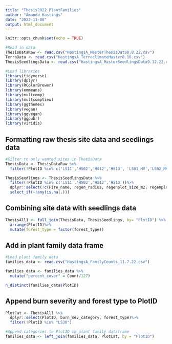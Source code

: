 ```yaml
---
title: "Thesis2022_PlantFamilies"
author: "Amanda Hastings"
date: "2022-11-08"
output: html_document
---
```


```r
knitr::opts_chunk$set(echo = TRUE)
```

```r
#Read in data 
ThesisDataRaw <- read.csv("HastingsA_MasterThesisData8.8.22.csv")
TerraData <- read.csv("HastingsA_TerraclimateMaster8.16.csv")
ThesisSeedlingsData <- read.csv("HastingsA_MasterSeedlingsData9.12.22.csv")

#Load libraries
library(tidyverse)
library(dplyr)
library(RColorBrewer)
library(emmeans)
library(multcomp)
library(multcompView)
library(ggthemes)
library(vegan)
library(ggvegan)
library(ggpubr)
library(viridis)
```

## Formatting raw thesis site data and seedlings data 

```r
#Filter to only wanted sites in ThesisData 
ThesisData <- ThesisDataRaw %>% 
  filter(!PlotID %in% c('LS11','HS02','HS12','HS13', 'LS01_MV','LS02_MV','HS01_MV'))

ThesisSeedlings <- ThesisSeedlingsData %>% 
  filter(!PlotID %in% c('LS11','HS02','HS12','HS13'))%>% 
  dplyr::select(!c(Fire_name, regen_radius, regenplot_size_m2, regenplot_size_ha))%>% 
  select_if(~!any(is.na(.)))

```

## Combining site data with seedlings data

```r
ThesisAll1 <- full_join(ThesisData, ThesisSeedlings, by= "PlotID") %>% 
  arrange(PlotID)%>% 
  mutate(forest_type = factor(forest_type))
```

## Add in plant family data frame 

```r
#Load plant family data 
families_data <- read.csv("HastingsA_FamilyCounts_11.7.22.csv")

families_data <- families_data %>% 
  mutate("percent_cover" = Count/127)

n_distinct(families_data$PlotID)
```


## Append burn severity and forest type to PlotID

```r
PlotCat <- ThesisAll1 %>% 
  dplyr::select(PlotID, burn_sev_category, forest_type)%>% 
  filter(!PlotID %in% "LS30")

#Append categories to PlotID in plant family dataframe 
families_data <- left_join(families_data, PlotCat, by = "PlotID")
```









